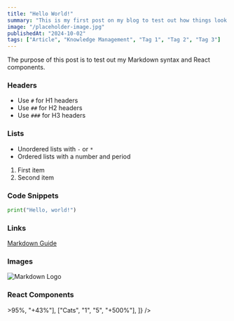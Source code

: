 ```yaml
---
title: "Hello World!"
summary: "This is my first post on my blog to test out how things look in markdown."
image: "/placeholder-image.jpg"
publishedAt: "2024-10-02"
tags: ["Article", "Knowledge Management", "Tag 1", "Tag 2", "Tag 3"]
---
```


The purpose of this post is to test out my Markdown syntax and React components.

### Headers

- Use `#` for H1 headers
- Use `##` for H2 headers
- Use `###` for H3 headers

### Lists

- Unordered lists with `-` or `*`
- Ordered lists with a number and period

1. First item
2. Second item

### Code Snippets

```python
print("Hello, world!")
```

### Links

[Markdown Guide](https://www.markdownguide.org)

### Images

![Markdown Logo](/markdown.png)

### React Components

<Counter />
<ImpactTable
  headers={["Metrics", "Before", "After", "Change"]}
  rows={[
    ["Score", "52%", <strong>&gt;95%</strong>, "+43%"],
    ["Cats", "1", "5", "+500%"],
  ]}
/>